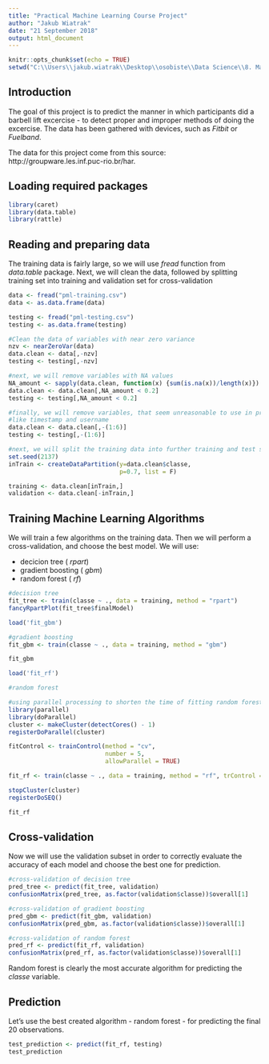 ```yaml
---
title: "Practical Machine Learning Course Project"
author: "Jakub Wiatrak"
date: "21 September 2018"
output: html_document
---
```


```r
knitr::opts_chunk$set(echo = TRUE)
setwd("C:\\Users\\jakub.wiatrak\\Desktop\\osobiste\\Data Science\\8. Machine Learning\\Week 4 -\\course project")
```


## Introduction

The goal of this project is to predict the manner in which participants did a barbell lift excercise - to detect proper and improper methods of doing the excercise. The data has been gathered with devices, such as _Fitbit_ or _Fuelband_.

The data for this project come from this source: http://groupware.les.inf.puc-rio.br/har.


## Loading required packages

``` r
library(caret)
library(data.table)
library(rattle)
```

## Reading and preparing data

The training data is fairly large, so we will use _fread_ function from _data.table_ package. Next, we will clean the data, followed by splitting training set into training and validation set for cross-validation

``` r
data <- fread("pml-training.csv")
data <- as.data.frame(data)

testing <- fread("pml-testing.csv")
testing <- as.data.frame(testing)

#Clean the data of variables with near zero variance
nzv <- nearZeroVar(data)
data.clean <- data[,-nzv]
testing <- testing[,-nzv]

#next, we will remove variables with NA values
NA_amount <- sapply(data.clean, function(x) {sum(is.na(x))/length(x)})
data.clean <- data.clean[,NA_amount < 0.2]
testing <- testing[,NA_amount < 0.2]

#finally, we will remove variables, that seem unreasonable to use in prediction,
#like timestamp and username
data.clean <- data.clean[,-(1:6)]
testing <- testing[,-(1:6)]

#next, we will split the training data into further training and test set
set.seed(2137)
inTrain <- createDataPartition(y=data.clean$classe,
                               p=0.7, list = F)

training <- data.clean[inTrain,]
validation <- data.clean[-inTrain,]

```

## Training Machine Learning Algorithms

We will train a few algorithms on the training data. Then we will perform a cross-validation, and choose the best model. We will use:


- decicion tree ( _rpart_)
- gradient boosting ( _gbm_)
- random forest ( _rf_)


```r
#decision tree
fit_tree <- train(classe ~ ., data = training, method = "rpart")
fancyRpartPlot(fit_tree$finalModel)
```

```r
load('fit_gbm')
```

```r
#gradient boosting
fit_gbm <- train(classe ~ ., data = training, method = "gbm")

```

```r
fit_gbm
```


```r
load('fit_rf')
```

```r
#random forest

#using parallel processing to shorten the time of fitting random forest algorithm
library(parallel)
library(doParallel)
cluster <- makeCluster(detectCores() - 1)
registerDoParallel(cluster)

fitControl <- trainControl(method = "cv",
                           number = 5,
                           allowParallel = TRUE)

fit_rf <- train(classe ~ ., data = training, method = "rf", trControl = fitControl)

stopCluster(cluster)
registerDoSEQ()

```

```r
fit_rf
```

## Cross-validation

Now we will use the validation subset in order to correctly evaluate the accuracy of each model and choose the best one for prediction.

```r
#cross-validation of decision tree
pred_tree <- predict(fit_tree, validation)
confusionMatrix(pred_tree, as.factor(validation$classe))$overall[1]

```

```r
#cross-validation of gradient boosting
pred_gbm <- predict(fit_gbm, validation)
confusionMatrix(pred_gbm, as.factor(validation$classe))$overall[1]

```
```r
#cross-validation of random forest
pred_rf <- predict(fit_rf, validation)
confusionMatrix(pred_rf, as.factor(validation$classe))$overall[1]
```

Random forest is clearly the most accurate algorithm for predicting the _classe_ variable.

## Prediction

Let's use the best created algorithm - random forest - for predicting the final 20 observations.

```r
test_prediction <- predict(fit_rf, testing)
test_prediction
```



